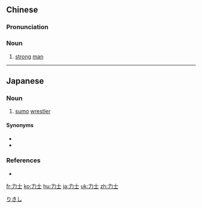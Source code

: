 ==Chinese==
{{zh-forms}}

===Pronunciation===
{{zh-pron
|m=lìshì
|mn=le̍k-sū
|cat=n
}}

===Noun===
{{zh-noun}}

# [[strong]] [[man]]

----

==Japanese==
{{ja-kanjitab|りき|し|yomi=on}}

===Noun===
{{ja-noun|りきし}}

# [[sumo]] [[wrestler]]

====Synonyms====
* {{ja-r|相撲取り|すもうとり}}
* {{ja-r|お相撲さん|おすもうさん}}

===References===
* {{R:Shogakukan}}

[[Category:ja:Sumo|りきし]]

[[fr:力士]]
[[ko:力士]]
[[hu:力士]]
[[ja:力士]]
[[uk:力士]]
[[zh:力士]]